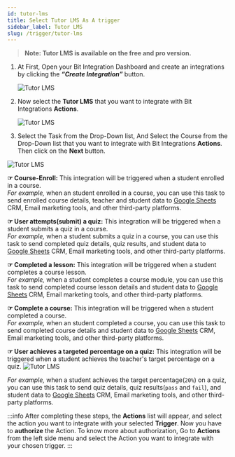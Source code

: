 ```yaml
---
id: tutor-lms
title: Select Tutor LMS As A trigger
sidebar_label: Tutor LMS
slug: /trigger/tutor-lms
---
```



> **Note: Tutor LMS is available on the free and pro version.**

1. At First, Open your Bit Integration Dashboard and create an integrations by clicking the **_“Create Integration”_** button.

   <Image src="trigger/_create-integrations" alt="Tutor LMS" w="1020" h="350" />

2. Now select the **Tutor LMS** that you want to integrate with Bit Integrations **Actions**.

   <Image src="trigger/tutor-lms/select-trigger" alt="Tutor LMS" w="1020" h="350" />

3.	Select the Task from the Drop-Down list, And Select the Course from the Drop-Down list that you want to integrate with Bit Integrations **Actions**. Then click on the **Next** button.

   <Image src="trigger/tutor-lms/select-form-or-task-name" alt="Tutor LMS" w="1020" h="350"/>


**☞ Course-Enroll:** This integration will be triggered when a student enrolled in a course.   
*For example,* when an student enrolled in a course, you can use this task to send enrolled course details, teacher and student data to [Google Sheets](https://docs.bit-integrations.bitapps.pro/integrations/google-sheet) CRM, Email marketing tools, and other third-party platforms.

**☞ User attempts(submit) a quiz:** This integration will be triggered when a student submits a quiz in a course.  
*For example,* when a student submits a quiz in a course, you can use this task to send completed quiz details, quiz results,  and student data to [Google Sheets](https://docs.bit-integrations.bitapps.pro/integrations/google-sheet) CRM, Email marketing tools, and other third-party platforms.

**☞ Completed a lesson:** This integration will be triggered when a student completes a course lesson.   
*For example,* when a student completes a course module, you can use this task to send completed course lesson details and student data to [Google Sheets](https://docs.bit-integrations.bitapps.pro/integrations/google-sheet) CRM, Email marketing tools, and other third-party platforms.

**☞ Complete a course:** This integration will be triggered when a student completed a course.   
*For example,* when an student completed a course, you can use this task to send completed course details and student data to [Google Sheets](https://docs.bit-integrations.bitapps.pro/integrations/google-sheet) CRM, Email marketing tools, and other third-party platforms.

**☞ User achieves a targeted percentage on a quiz:** This integration will be triggered when a student achieves the teacher's target percentage on a quiz.
   <Image src="trigger/tutor-lms/targeted-percentage-on-quiz" alt="Tutor LMS" w="1020" h="350"/>

*For example,* when a student achieves the target percentage(`20%`) on a quiz, you can use this task to send quiz details, quiz results(`pass` and `fail`),  and student data to [Google Sheets](https://docs.bit-integrations.bitapps.pro/integrations/google-sheet) CRM, Email marketing tools, and other third-party platforms.


:::info
  After completing these steps, the **Actions** list will appear, and select the action you want to integrate with your selected **Trigger**. Now you have to **authorize** the Action. To know more about authorization, Go to **Actions** from the left side menu and select the Action you want to integrate with your chosen trigger.
:::

<Feedback/>